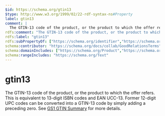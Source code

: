 ```yaml
---
$id: https://schema.org/gtin13
$type: http://www.w3.org/1999/02/22-rdf-syntax-ns#Property
label: gtin13
comment: |
  The GTIN-13 code of the product, or the product to which the offer refers. This is equivalent to 13-digit ISBN codes and EAN UCC-13. Former 12-digit UPC codes can be converted into a GTIN-13 code by simply adding a preceding zero. See [GS1 GTIN Summary](http://www.gs1.org/barcodes/technical/idkeys/gtin) for more details.
rdfs:comment: "The GTIN-13 code of the product, or the product to which the offer refers. This is equivalent to 13-digit ISBN codes and EAN UCC-13. Former 12-digit UPC codes can be converted into a GTIN-13 code by simply adding a preceding zero. See [GS1 GTIN Summary](http://www.gs1.org/barcodes/technical/idkeys/gtin) for more details."
rdfs:label: "gtin13"
rdfs:subPropertyOf: ["https://schema.org/identifier","https://schema.org/gtin"]
schema:contributor: "https://schema.org/docs/collab/GoodRelationsTerms"
schema:domainIncludes: ["https://schema.org/Product","https://schema.org/Demand","https://schema.org/Offer"]
schema:rangeIncludes: "https://schema.org/Text"
---
```


# gtin13

The GTIN-13 code of the product, or the product to which the offer refers. This is equivalent to 13-digit ISBN codes and EAN UCC-13. Former 12-digit UPC codes can be converted into a GTIN-13 code by simply adding a preceding zero. See [GS1 GTIN Summary](http://www.gs1.org/barcodes/technical/idkeys/gtin) for more details.

